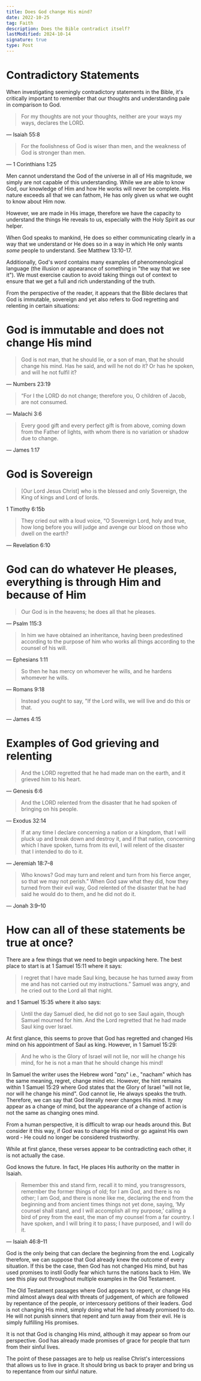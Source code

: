 ```yaml
---
title: Does God change His mind?
date: 2022-10-25
tag: Faith
description: Does the Bible contradict itself?
lastModified: 2024-10-14
signature: true
type: Post
---
```


# Contradictory Statements

When investigating seemingly contradictory statements in the Bible, it's critically important to remember that our thoughts and understanding pale in comparison to God.

> For my thoughts are not your thoughts, neither are your ways my ways, declares the LORD.

— Isaiah 55:8

> For the foolishness of God is wiser than men, and the weakness of God is stronger than men.

— 1 Corinthians 1:25

Men cannot understand the God of the universe in all of His magnitude, we simply are not capable of this understanding. While we are able to know God, our knowledge of Him and how He works will never be complete. His nature exceeds all that we can fathom, He has only given us what we ought to know about Him now.

However, we are made in His image, therefore we have the capacity to understand the things He reveals to us, especially with the Holy Spirit as our helper.

When God speaks to mankind, He does so either communicating clearly in a way that we understand or He does so in a way in which He only wants _some_ people to understand. See Matthew 13:10-17.

Additionally, God's word contains many examples of phenomenological language (the illusion or appearance of something in "the way that we see it"). We must exercise caution to avoid taking things out of context to ensure that we get a full and rich understanding of the truth.

From the perspective of the reader, it appears that the Bible declares that God is immutable, sovereign and yet also refers to God regretting and relenting in certain situations:

# God is immutable and does not change His mind

> God is not man, that he should lie, or a son of man, that he should change his mind. Has he said, and will he not do it? Or has he spoken, and will he not fulfil it?

— Numbers 23:19

> “For I the LORD do not change; therefore you, O children of Jacob, are not consumed.

— Malachi 3:6

> Every good gift and every perfect gift is from above, coming down from the Father of lights, with whom there is no variation or shadow due to change.

— James 1:17

# God is Sovereign

> \[Our Lord Jesus Christ\] who is the blessed and only Sovereign, the King of kings and Lord of lords.

1 Timothy 6:15b

> They cried out with a loud voice, “O Sovereign Lord, holy and true, how long before you will judge and avenge our blood on those who dwell on the earth?

— Revelation 6:10

# God can do whatever He pleases, everything is through Him and because of Him

> Our God is in the heavens; he does all that he pleases.

— Psalm 115:3

> In him we have obtained an inheritance, having been predestined according to the purpose of him who works all things according to the counsel of his will.

— Ephesians 1:11

> So then he has mercy on whomever he wills, and he hardens whomever he wills.

— Romans 9:18

> Instead you ought to say, "If the Lord wills, we will live and do this or that.

— James 4:15

# Examples of God grieving and relenting

> And the LORD regretted that he had made man on the earth, and it grieved him to his heart.

— Genesis 6:6

> And the LORD relented from the disaster that he had spoken of bringing on his people.

— Exodus 32:14

> If at any time I declare concerning a nation or a kingdom, that I will pluck up and break down and destroy it, and if that nation, concerning which I have spoken, turns from its evil, I will relent of the disaster that I intended to do to it.

— Jeremiah 18:7–8

> Who knows? God may turn and relent and turn from his fierce anger, so that we may not perish.” When God saw what they did, how they turned from their evil way, God relented of the disaster that he had said he would do to them, and he did not do it.

— Jonah 3:9–10

# How can all of these statements be true at once?

There are a few things that we need to begin unpacking here. The best place to start is at 1 Samuel 15:11 where it says:

> I regret that I have made Saul king, because he has turned away from me and has not carried out my instructions.” Samuel was angry, and he cried out to the Lord all that night.

and 1 Samuel 15:35 where it also says:

> Until the day Samuel died, he did not go to see Saul again, though Samuel mourned for him. And the Lord regretted that he had made Saul king over Israel.

At first glance, this seems to prove that God has regretted and changed His mind on his appointment of Saul as king. However, in 1 Samuel 15:29:

> And he who is the Glory of Israel will not lie, nor will he change his mind, for he is not a man that he should change his mind!

In Samuel the writer uses the Hebrew word "נָחַם" i.e., "nacham" which has the same meaning, regret, change mind etc. However, the hint remains within 1 Samuel 15:29 where God states that the Glory of Israel "will not lie, nor will he change his mind". God cannot lie, He always speaks the truth. Therefore, we can say that God literally never changes His mind. It may appear as a change of mind, but the appearance of a change of action is not the same as changing ones mind.

From a human perspective, it is difficult to wrap our heads around this. But consider it this way, if God was to change His mind or go against His own word - He could no longer be considered trustworthy.

While at first glance, these verses appear to be contradicting each other, it is not actually the case.

God knows the future. In fact, He places His authority on the matter in Isaiah.

> Remember this and stand firm, recall it to mind, you transgressors, remember the former things of old; for I am God, and there is no other; I am God, and there is none like me, declaring the end from the beginning and from ancient times things not yet done, saying, ‘My counsel shall stand, and I will accomplish all my purpose,’ calling a bird of prey from the east, the man of my counsel from a far country. I have spoken, and I will bring it to pass; I have purposed, and I will do it.

— Isaiah 46:8–11

God is the only being that can declare the beginning from the end. Logically therefore, we can suppose that God already knew the outcome of every situation. If this be the case, then God has not changed His mind, but has used promises to instil Godly fear which turns the nations back to Him. We see this play out throughout multiple examples in the Old Testament.

The Old Testament passages where God appears to repent, or change His mind almost always deal with threats of judgement, of which are followed by repentance of the people, or intercessory petitions of their leaders. God is not changing His mind, simply doing what He had already promised to do. He will not punish sinners that repent and turn away from their evil. He is simply fulfilling His promises.

It is not that God is changing His mind, although it may appear so from our perspective. God has already made promises of grace for people that turn from their sinful lives.

The point of these passages are to help us realise Christ's intercessions that allows us to live in grace. It should bring us back to prayer and bring us to repentance from our sinful nature.
